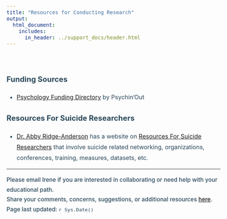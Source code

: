 ```yaml
---
title: "Resources for Conducting Research"
output: 
  html_document:
    includes:
      in_header: ../support_docs/header.html
---
```


<style>
  .title{
    color: #294759;
    margin-bottom: -1%;
    font-size: 18pt
  }
  body {
    font-size: 12pt;
    color: #294759;
    line-height: 1.8em;
  }
  h4 {
    font-size: 15pt;
    margin-bottom: 20px;
  }
</style>

<br>


#### **Funding Sources**

* [Psychology Funding Directory](https://docs.google.com/spreadsheets/d/1b5jf-CWuj-qVNf4LBV__36nIxSHIftVQHFvjI-wm_3o/edit#gid=0) by Psychin'Out


#### **Resources For Suicide Researchers**

* [Dr. Abby Ridge-Anderson](https://twitter.com/AbbyAraCUA) has a website on [Resources For Suicide Researchers](https://abbyraphd.github.io/SRSToolbox/resources.html) that involve suicide related networking, organizations, conferences, training, measures, datasets, etc. 









---
<p style = "font-size: 11.5pt; font-weight: 500;line-height: 0.7cm;">Please email Irene if you are interested in collaborating or need help with your educational path.    
Share your comments, concerns, suggestions, or additional resources [here](https://forms.gle/DQfojqWRTGQ8mjq2A).   
Page last updated: `r Sys.Date()`</p>